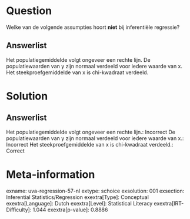 Question
========

Welke van de volgende assumpties hoort **niet** bij inferentiële
regressie?

Answerlist
----------

Het populatiegemiddelde volgt ongeveer een rechte lijn.
De populatiewaarden van y zijn normaal verdeeld voor iedere waarde van x.
Het steekproefgemiddelde van x is chi-kwadraat verdeeld.

Solution
========

Answerlist
----------

Het populatiegemiddelde volgt ongeveer een rechte lijn.: Incorrect
De populatiewaarden van y zijn normaal verdeeld voor iedere waarde van x.: Incorrect
Het steekproefgemiddelde van x is chi-kwadraat verdeeld.: Correct

Meta-information
================
exname: uva-regression-57-nl
extype: schoice
exsolution: 001
exsection: Inferential Statistics/Regression
exextra[Type]: Conceptual
exextra[Language]: Dutch
exextra[Level]: Statistical Literacy
exextra[IRT-Difficulty]: 1.044
exextra[p-value]: 0.8886
